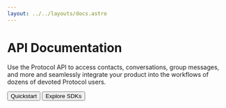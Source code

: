 ```yaml
---
layout: ../../layouts/docs.astro
---
```



# API Documentation

Use the Protocol API to access contacts, conversations, group messages, and more and seamlessly integrate your product into the workflows of dozens of devoted Protocol users.

<div className="not-prose mb-16 mt-6 flex gap-3">
  <Button href="/quickstart" arrow="right">
    Quickstart
  </Button>
  <Button href="/sdks" variant="outline">
    Explore SDKs
  </Button>
</div>
